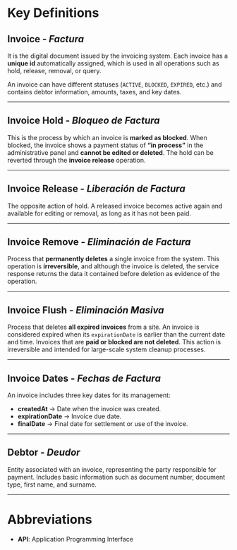 # Key Definitions

## Invoice - _**Factura**_

It is the digital document issued by the invoicing system.
Each invoice has a **unique id** automatically assigned, which is used in all operations such as hold, release, removal, or query.

An invoice can have different statuses (`ACTIVE`, `BLOCKED`, `EXPIRED`, etc.) and contains debtor information, amounts, taxes, and key dates.

---

## Invoice Hold - _**Bloqueo de Factura**_

This is the process by which an invoice is **marked as blocked**.
When blocked, the invoice shows a payment status of **“in process”** in the administrative panel and **cannot be edited or deleted**.
The hold can be reverted through the **invoice release** operation.

---

## Invoice Release - _**Liberación de Factura**_

The opposite action of hold.
A released invoice becomes active again and available for editing or removal, as long as it has not been paid.

---

## Invoice Remove - _**Eliminación de Factura**_

Process that **permanently deletes** a single invoice from the system.
This operation is **irreversible**, and although the invoice is deleted, the service response returns the data it contained before deletion as evidence of the operation.

---

## Invoice Flush - _**Eliminación Masiva**_

Process that deletes **all expired invoices** from a site.
An invoice is considered expired when its `expirationDate` is earlier than the current date and time.
Invoices that are **paid or blocked are not deleted**.
This action is irreversible and intended for large-scale system cleanup processes.

---

## Invoice Dates - _**Fechas de Factura**_

An invoice includes three key dates for its management:

- **createdAt** → Date when the invoice was created.
- **expirationDate** → Invoice due date.
- **finalDate** → Final date for settlement or use of the invoice.

---

## Debtor - _**Deudor**_

Entity associated with an invoice, representing the party responsible for payment.
Includes basic information such as document number, document type, first name, and surname.

---

# Abbreviations

- **API**: Application Programming Interface
